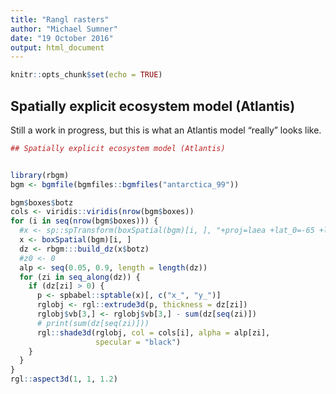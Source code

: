 ```yaml
---
title: "Rangl rasters"
author: "Michael Sumner"
date: "19 October 2016"
output: html_document
---
```


```r
knitr::opts_chunk$set(echo = TRUE)
```


## Spatially explicit ecosystem model (Atlantis)

Still a work in progress, but this is what an Atlantis model "really" looks like. 

```r
## Spatially explicit ecosystem model (Atlantis)


library(rbgm)
bgm <- bgmfile(bgmfiles::bgmfiles("antarctica_99"))

bgm$boxes$botz
cols <- viridis::viridis(nrow(bgm$boxes))
for (i in seq(nrow(bgm$boxes))) {
  #x <- sp::spTransform(boxSpatial(bgm)[i, ], "+proj=laea +lat_0=-65 +lon_0=100")
  x <- boxSpatial(bgm)[i, ]
  dz <- rbgm:::build_dz(x$botz)
  #z0 <- 0
  alp <- seq(0.05, 0.9, length = length(dz))
  for (zi in seq_along(dz)) {
    if (dz[zi] > 0) {
      p <- spbabel::sptable(x)[, c("x_", "y_")]
      rglobj <- rgl::extrude3d(p, thickness = dz[zi])
      rglobj$vb[3,] <- rglobj$vb[3,] - sum(dz[seq(zi)])
      # print(sum(dz[seq(zi)]))
      rgl::shade3d(rglobj, col = cols[i], alpha = alp[zi], 
                   specular = "black")
    }
  }
}
rgl::aspect3d(1, 1, 1.2)
```







